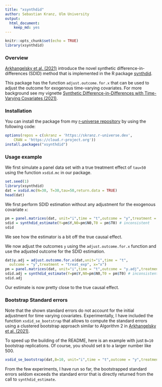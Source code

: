 ```yaml
---
title: "xsynthdid"
author: Sebastian Kranz, Ulm University
output: 
  html_document: 
    keep_md: yes
---
```


```r
knitr::opts_chunk$set(echo = TRUE)
library(xsynthdid)
```

### Overview

[Arkhangelsky et al. (2021)](https://www.aeaweb.org/articles?id=10.1257/aer.20190159) introduce the novel synthetic difference-in-differences (SDID) method that is implemented in the R package [synthdid](https://github.com/synth-inference/synthdid).

This package has the function `adjust.outcome.for.x` that can be used to adjust the outcome for exogenous time-varying covariates. For more background see my vignette [Synthetic Difference-in-Differences with Time-Varying Covariates (2021)](https://github.com/skranz/xsynthdid/blob/main/paper/synthdid_with_covariates.pdf).

### Installation

You can install the package from my [r-universe repository](https://skranz.r-universe.dev/ui#builds) by using the following code:

```r
options(repos = c(skranz = 'https://skranz.r-universe.dev',
    CRAN = 'https://cloud.r-project.org'))
install.packages("xsynthdid")
```

### Usage example

We first simulate a panel data set with a true treatment effect of `tau=50` using the function `xsdid.mc` in our package.
```r
set.seed(1)
library(xsynthdid)
dat = xsdid.mc(N=30, T=30,tau=50,return.data = TRUE)
head(dat)
```

We first perform SDID estimation without any adjustment for the exogenous covariate `x`:
```r
pm = panel.matrices(dat, unit="i",time = "t",outcome = "y",treatment = "treat_exp")
sdid = synthdid_estimate(Y=pm$Y,N0=pm$N0,T0 = pm$T0) # inconsistent
sdid
```

We see how the estimator is a bit off the true causal effect.

We now adjust the outcomes `y` using the `adjust.outcome.for.x` function and use the adjusted outcome for the SDID estimation.
```r
dat$y.adj = adjust.outcome.for.x(dat,unit="i",time = "t",
  outcome = "y",treatment = "treat_exp", x="x")
pm = panel.matrices(dat, unit="i",time = "t",outcome = "y.adj",treatment = "treat_exp")
sdid.adj = synthdid_estimate(Y=pm$Y,N0=pm$N0,T0 = pm$T0) # inconsistent
sdid.adj
```

Our estimate is now pretty close to the true causal effect.

### Bootstrap Standard errors

Note that the shown standard errors do not account for the initial adjustment for time varying covariates. Experimentally, I have included the function `xsdid_se_bootstrap` that allows to compute the standard errors using a clustered bootstrap approach similar to Algorithm 2 in [Arkhangelsky et al. (2021)](https://www.aeaweb.org/articles?id=10.1257/aer.20190159).

To speed up the building of the README, here is an example with just `B=10` bootstrap replications. Of course, you should set `B` to a larger number like 500.

```r
xsdid_se_bootstrap(dat,B=10, unit="i",time = "t",outcome = "y",treatment = "treat_exp",x = "x")
```

From the few experiments, I have run so far, the bootstrapped standard errors seldom exceeds the standard error that is directly returned from the call to `synthdid_estimate`.



